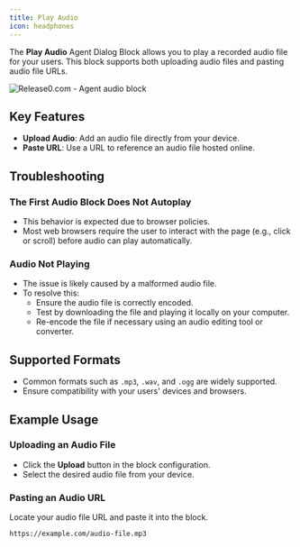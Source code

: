 ```yaml
---
title: Play Audio
icon: headphones
---
```


The **Play Audio** Agent Dialog Block allows you to play a recorded audio file for your users. This block supports both uploading audio files and pasting audio file URLs.

<Frame style={{ maxWidth: '800px' }}>
  <img src="/images/blocks/agent-dialog/audio.png" alt="Release0.com - Agent audio block" />
</Frame>

## Key Features

- **Upload Audio**: Add an audio file directly from your device.
- **Paste URL**: Use a URL to reference an audio file hosted online.

## Troubleshooting

### The First Audio Block Does Not Autoplay  
- This behavior is expected due to browser policies.  
- Most web browsers require the user to interact with the page (e.g., click or scroll) before audio can play automatically.

### Audio Not Playing  
- The issue is likely caused by a malformed audio file.  
- To resolve this:  
  - Ensure the audio file is correctly encoded.  
  - Test by downloading the file and playing it locally on your computer.  
  - Re-encode the file if necessary using an audio editing tool or converter.

## Supported Formats

- Common formats such as `.mp3`, `.wav`, and `.ogg` are widely supported.  
- Ensure compatibility with your users' devices and browsers.

## Example Usage

### Uploading an Audio File  
- Click the **Upload** button in the block configuration.  
- Select the desired audio file from your device.

### Pasting an Audio URL  

Locate your audio file URL and paste it into the block.

```markdown
https://example.com/audio-file.mp3
